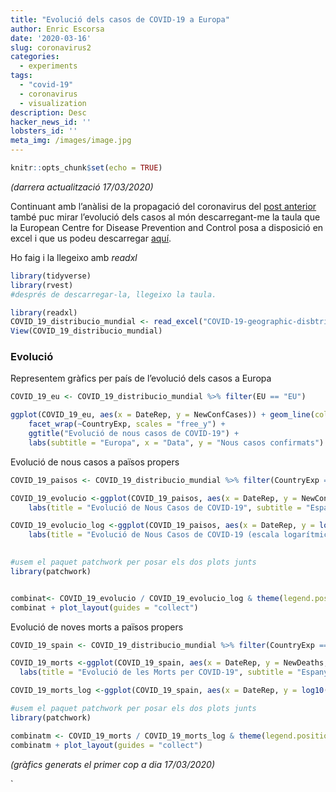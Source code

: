 ```yaml
---
title: "Evolució dels casos de COVID-19 a Europa"
author: Enric Escorsa
date: '2020-03-16'
slug: coronavirus2
categories:
  - experiments
tags:  
  - "covid-19"
  - coronavirus
  - visualization
description: Desc
hacker_news_id: ''
lobsters_id: ''
meta_img: /images/image.jpg
---
```


```r
knitr::opts_chunk$set(echo = TRUE)
```


_(darrera actualització 17/03/2020)_

Continuant amb l'anàlisi de la propagació del coronavirus del [post anterior](https://enricescorsa.netlify.com/blog/coronavirus/) també puc mirar l'evolució dels casos al món descarregant-me la taula que la European Centre for Disease Prevention and Control posa a disposició en excel i que us podeu descarregar [aquí](https://www.ecdc.europa.eu/en/publications-data/download-todays-data-geographic-distribution-covid-19-cases-worldwide).

Ho faig i la llegeixo amb _readxl_

```r
library(tidyverse)
library(rvest)
#després de descarregar-la, llegeixo la taula.

library(readxl)
COVID_19_distribucio_mundial <- read_excel("COVID-19-geographic-disbtribution-worldwide-2020-03-16.xls")
View(COVID_19_distribucio_mundial)

```

### Evolució

Representem gràfics per país de l'evolució dels casos a Europa

```r

COVID_19_eu <- COVID_19_distribucio_mundial %>% filter(EU == "EU")

ggplot(COVID_19_eu, aes(x = DateRep, y = NewConfCases)) + geom_line(color = "#FBA25C") +
    facet_wrap(~CountryExp, scales = "free_y") +
    ggtitle("Evolució de nous casos de COVID-19") +
    labs(subtitle = "Europa", x = "Data", y = "Nous casos confirmats") + theme_minimal()
```

Evolució de nous casos a països propers

```r
COVID_19_paisos <- COVID_19_distribucio_mundial %>% filter(CountryExp == c("Spain","Germany","France","Portugal"))

COVID_19_evolucio <-ggplot(COVID_19_paisos, aes(x = DateRep, y = NewConfCases, col = CountryExp)) + geom_line(size = 0.8) + theme_minimal() +
    labs(title = "Evolució de Nous Casos de COVID-19", subtitle = "Espanya, França, Alemanya i Portugal", x = "Data", y = "Nous Casos confirmats")

COVID_19_evolucio_log <-ggplot(COVID_19_paisos, aes(x = DateRep, y = log10(NewConfCases), col = CountryExp)) + geom_line(size = 0.8) + theme_minimal() +
    labs(title = "Evolució de Nous Casos de COVID-19 (escala logarítmica)", subtitle = "Espanya, França, Alemanya i Portugal", x = "Data", y = "Nous Casos confirmats")

       
#usem el paquet patchwork per posar els dos plots junts
library(patchwork)


combinat<- COVID_19_evolucio / COVID_19_evolucio_log & theme(legend.position = "right", legend.title=element_blank())
combinat + plot_layout(guides = "collect")

```


Evolució de noves morts a països propers

```r
COVID_19_spain <- COVID_19_distribucio_mundial %>% filter(CountryExp == c("Spain","Germany","France","Portugal"))

COVID_19_morts <-ggplot(COVID_19_spain, aes(x = DateRep, y = NewDeaths, col = CountryExp)) + geom_line (size = 0.8) + theme_minimal() +
  labs(title = "Evolució de les Morts per COVID-19", subtitle = "Espanya, França, Alemanya i Portugal", x = "Data", y = "Morts confirmades")

COVID_19_morts_log <-ggplot(COVID_19_spain, aes(x = DateRep, y = log10(NewDeaths), col = CountryExp)) + geom_line(size = 0.8) + theme_minimal() + labs(title = "Evolució de les Morts per COVID-19 (escala logarítmica)", subtitle = "Espanya, França, Alemanya i Portugal", x = "Data", y = "Morts confirmades")

#usem el paquet patchwork per posar els dos plots junts
library(patchwork)

combinatm <- COVID_19_morts / COVID_19_morts_log & theme(legend.position = "right", , legend.title=element_blank())
combinatm + plot_layout(guides = "collect")
```



_(gràfics generats el primer cop a dia 17/03/2020)_

` 